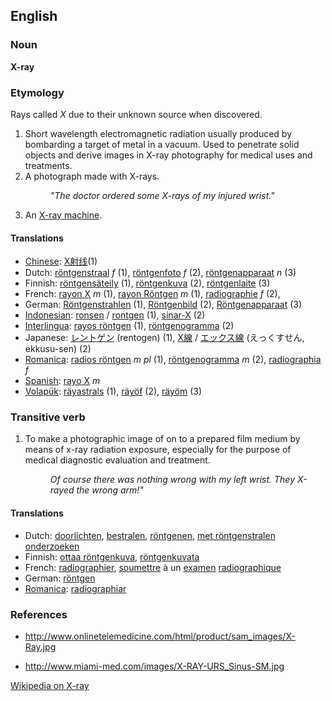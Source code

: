 ==English==
===Noun===
'''X-ray'''

=== Etymology ===
Rays called ''X'' due to their unknown source when discovered.

#Short wavelength electromagnetic radiation usually produced by bombarding a target of metal in a vacuum. Used to penetrate solid objects and derive images in X-ray photography for medical uses and treatments.
#A photograph made with X-rays.
#:'' "The doctor ordered some X-rays of my injured wrist." ''
#An [[X-ray machine]].

==== Translations ====
*[[Chinese]]: [[X射线]](1)
*Dutch: [[röntgenstraal]] ''f'' (1), [[röntgenfoto]] ''f'' (2), [[röntgenapparaat]] ''n'' (3)
*Finnish: [[röntgensäteily]] (1), [[röntgenkuva]] (2), [[röntgenlaite]] (3)
*French: [[rayon X]] ''m'' (1), [[rayon Röntgen]] ''m'' (1), [[radiographie]] ''f'' (2), 
*German: [[Röntgenstrahlen]] (1), [[Röntgenbild]] (2), [[Röntgenapparaat]] (3)
*[[Indonesian]]: [[ronsen]] / [[rontgen]] (1), [[sinar-X]] (2)
*[[Interlingua]]: [[rayos röntgen]] (1), [[röntgenogramma]] (2)
*Japanese: [[レントゲン]] (rentogen) (1), [[X線]] / [[エックス線]] (えっくすせん, ekkusu-sen) (2)
*[[Romanica]]: [[radios röntgen]] ''m'' ''pl'' (1), [[röntgenogramma]] ''m'' (2), [[radiographia]] ''f''
*[[Spanish]]: [[rayo X]] ''m''
*[[Volapük]]: [[räyastrals]] (1), [[räyöf]] (2), [[räyöm]] (3)

===Transitive verb===
#To make a photographic image of on to a prepared film medium by means of x-ray radiation exposure, especially for the purpose of medical diagnostic evaluation and treatment.
#:''Of course there was nothing wrong with my left wrist. They X-rayed the wrong arm!"''

==== Translations ====
*Dutch: [[doorlichten]], [[bestralen]], [[röntgenen]], [[met röntgenstralen onderzoeken]]
*Finnish: [[ottaa röntgenkuva]], [[röntgenkuvata]]
*French: [[radiographier]], [[soumettre]] à un [[examen]] [[radiographique]]
*German: [[röntgen]]
*[[Romanica]]: [[radiographiar]]

===References===
* http://www.onlinetelemedicine.com/html/product/sam_images/X-Ray.jpg 

<!-- broken link? http://oncampus.richmond.edu/academics/as/classics/TiAmenyNet/images/x-ray.head.jpg -->

* http://www.miami-med.com/images/X-RAY-URS_Sinus-SM.jpg

[[w:X-ray|Wikipedia on X-ray]]